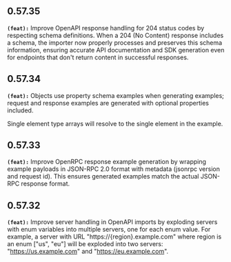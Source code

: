 ## 0.57.35
**`(feat):`** Improve OpenAPI response handling for 204 status codes by respecting schema definitions. 
When a 204 (No Content) response includes a schema, the importer now properly processes 
and preserves this schema information, ensuring accurate API documentation and SDK generation 
even for endpoints that don't return content in successful responses.


## 0.57.34
**`(feat):`** Objects use property schema examples when generating examples; request and response examples are generated with
optional properties included.

Single element type arrays will resolve to the single element in the example.


## 0.57.33
**`(feat):`** Improve OpenRPC response example generation by wrapping example payloads in JSON-RPC 2.0 format with metadata 
(jsonrpc version and request id). This ensures generated examples match the actual JSON-RPC response format.


## 0.57.32
**`(feat):`** Improve server handling in OpenAPI imports by exploding servers with enum variables into multiple servers, 
one for each enum value. For example, a server with URL "https://{region}.example.com" where region 
is an enum ["us", "eu"] will be exploded into two servers: "https://us.example.com" and "https://eu.example.com".


